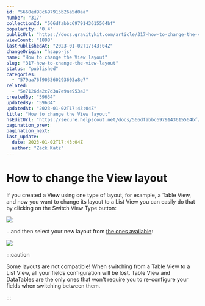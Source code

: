 ```yaml
---
id: "5660ed98c697915b26a5d0aa"
number: "317"
collectionId: "566dfabbc6979143615564bf"
popularity: "0.4"
publicUrl: "https://docs.gravitykit.com/article/317-how-to-change-the-view-layout"
viewCount: "1898"
lastPublishedAt: "2023-01-02T17:43:04Z"
changeOrigin: "hsapp-js"
name: "How to change the View layout"
slug: "317-how-to-change-the-view-layout"
status: "published"
categories: 
  - "579aa76f903360293603a8e7"
related: 
  - "5e7126da2c7d3a7e9ae953a2"
createdBy: "59634"
updatedBy: "59634"
updatedAt: "2023-01-02T17:43:04Z"
title: "How to change the View layout"
hsEditUrl: "https://secure.helpscout.net/docs/566dfabbc6979143615564bf/article/5660ed98c697915b26a5d0aa"
pagination_prev: 
pagination_next: 
last_update:
  date: 2023-01-02T17:43:04Z
  author: "Zack Katz"
---
```


# How to change the View layout

If you created a View using one type of layout, for example, a Table View, and now you want to change its layout to a List View you can easily do that by clicking on the Switch View Type button:

![](https://s3.amazonaws.com/helpscout.net/docs/assets/54c58489e4b051242988532c/images/5f8782694cedfd0017dd1db3/file-GWmjahsy4E.png)

...and then select your new layout from [the ones available](https://docs.gravitykit.com/article/400-what-are-the-differences-between-the-view-types):

![](https://s3.amazonaws.com/helpscout.net/docs/assets/54c58489e4b051242988532c/images/5f8782a252faff0016af003a/file-lo2rBoq0Yr.png)


:::caution

Some layouts are not compatible! When switching from a Table View to a List View, all your fields configuration will be lost. Table View and DataTables are the only ones that won't require you to re-configure your fields when switching between them.

:::

 